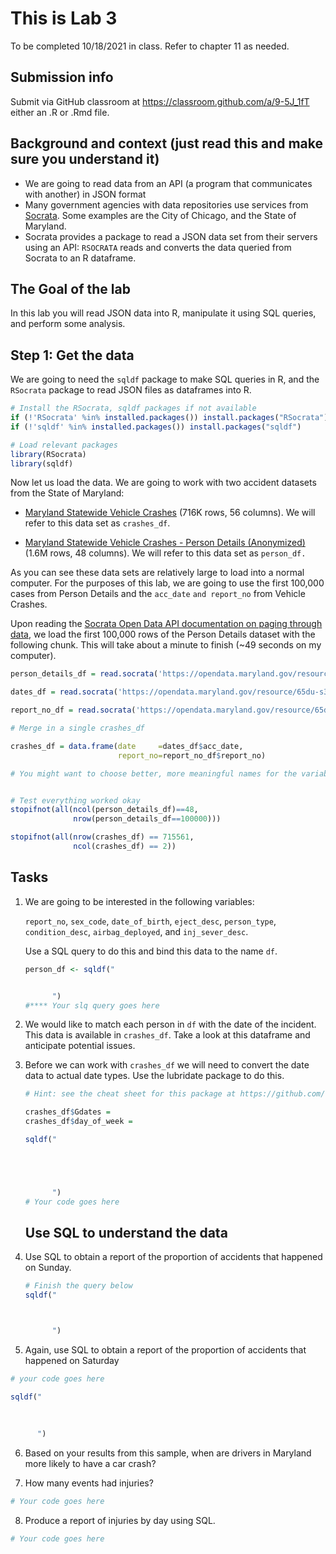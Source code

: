 # This is Lab 3

To be completed 10/18/2021 in class. Refer to chapter 11 as needed.

## Submission info

Submit via GitHub classroom at <https://classroom.github.com/a/9-5J_1fT> either an .R or .Rmd file.

## Background and context (just read this and make sure you understand it)

-   We are going to read data from an API (a program that communicates with another) in JSON format
-   Many government agencies with data repositories use services from [Socrata](https://www.opendatanetwork.com/). Some examples are the City of Chicago, and the State of Maryland.
-   Socrata provides a package to read a JSON data set from their servers using an API: `RSOCRATA` reads and converts the data queried from Socrata to an R dataframe.

## The Goal of the lab

In this lab you will read JSON data into R, manipulate it using SQL queries, and perform some analysis.

## Step 1: Get the data

We are going to need the `sqldf` package to make SQL queries in R, and the `RSocrata` package to read JSON files as dataframes into R.

```{r prep packages}
# Install the RSocrata, sqldf packages if not available
if (!'RSocrata' %in% installed.packages()) install.packages("RSocrata")
if (!'sqldf' %in% installed.packages()) install.packages("sqldf")

# Load relevant packages
library(RSocrata)
library(sqldf)
```

Now let us load the data. We are going to work with two accident datasets from the State of Maryland:

-   [Maryland Statewide Vehicle Crashes](https://opendata.maryland.gov/Public-Safety/Maryland-Statewide-Vehicle-Crashes/65du-s3qu) (716K rows, 56 columns). We will refer to this data set as `crashes_df`.

-   [Maryland Statewide Vehicle Crashes - Person Details (Anonymized)](https://opendata.maryland.gov/Public-Safety/Maryland-Statewide-Vehicle-Crashes-Person-Details-/py4c-dicf) (1.6M rows, 48 columns). We will refer to this data set as `person_df.`

As you can see these data sets are relatively large to load into a normal computer. For the purposes of this lab, we are going to use the first 100,000 cases from Person Details and the `acc_date` `and report_no` from Vehicle Crashes.

Upon reading the [Socrata Open Data API documentation on paging through data](https://dev.socrata.com/docs/paging.html#2.1), we load the first 100,000 rows of the Person Details dataset with the following chunk. This will take about a minute to finish (\~49 seconds on my computer).

```{r read data}

person_details_df = read.socrata('https://opendata.maryland.gov/resource/py4c-dicf.json?$limit=100000&$offset=0&$order=report_no') 

dates_df = read.socrata('https://opendata.maryland.gov/resource/65du-s3qu.json?$select=acc_date')

report_no_df = read.socrata('https://opendata.maryland.gov/resource/65du-s3qu.json?$select=report_no')

# Merge in a single crashes_df

crashes_df = data.frame(date     =dates_df$acc_date,
                        report_no=report_no_df$report_no)

# You might want to choose better, more meaningful names for the variables in these dataframes


# Test everything worked okay
stopifnot(all(ncol(person_details_df)==48,
              nrow(person_details_df==100000)))

stopifnot(all(nrow(crashes_df) == 715561,
              ncol(crashes_df) == 2))
```

## Tasks

1.  We are going to be interested in the following variables:

    `report_no`, `sex_code`, `date_of_birth`, `eject_desc`, `person_type`, `condition_desc`, `airbag_deployed`, and `inj_sever_desc`.

    Use a SQL query to do this and bind this data to the name `df`.

    ```{r select columns}

    person_df <- sqldf("
          
       
          ")
    #**** Your slq query goes here

    ```

2.  We would like to match each person in `df` with the date of the incident. This data is available in `crashes_df`. Take a look at this dataframe and anticipate potential issues.

3.  Before we can work with `crashes_df` we will need to convert the date data to actual date types. Use the lubridate package to do this.

    ```{r get good dates}

    # Hint: see the cheat sheet for this package at https://github.com/rstudio/cheatsheets/blob/master/lubridate.pdf

    crashes_df$Gdates = 
    crashes_df$day_of_week =

    sqldf("
          
         
          
          
          
          ")
    # Your code goes here

    ```

    ## Use SQL to understand the data

4.  Use SQL to obtain a report of the proportion of accidents that happened on Sunday.

    ```{r Sunday accidents}
    # Finish the query below
    sqldf("
          
         
          
          ")
    ```

5.  Again, use SQL to obtain a report of the proportion of accidents that happened on Saturday

```{r Saturday accidents}

# your code goes here

sqldf("
      
     
      
      ")

```

6.  Based on your results from this sample, when are drivers in Maryland more likely to have a car crash?

7.  How many events had injuries?

```{r}
# Your code goes here


```


8. Produce a report of injuries by day using SQL.

```{r}
# Your code goes here


```

